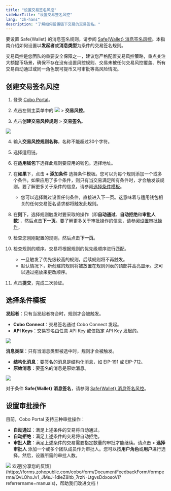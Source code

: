 ```yaml
---
title: "设置交易签名风控"
sidebarTitle: "设置交易签名风控"
lang: "zh-hans"
description: "了解如何设置链下交易的交易签名。"
---
```


<Note>要设置 Safe&#123;Wallet&#125; 的消息签名规则，请参阅 [Safe&#123;Wallet&#125; 消息签名风控](/cn/portal/risk-controls/safe-risk-controls)。本指南介绍如何设置以**发起者**或**消息类型**为条件的交易签名规则。</Note>

<Note>交易风控是您团队的重要安全保障之一，建议您严格配置交易风控策略，重点关注大额提币场景，确保不存在没有设置风控规则、交易未被任何交易风控覆盖、所有交易自动通过或同一角色既可提币又可审批等高风险情况。</Note>

## 创建交易签名风控
1. 登录 [Cobo Portal](https://portal.cobo.com/login)。

2. 点击左侧主菜单中的 <img src="/cn/images/common/wallets_icon_cn.svg" className="icon"/> > **交易风控**。

3. 点击**创建交易风控规则** > **交易签名**。

<img src="/cn/images/risk-controls/create_policy.png" className="screenshot_full_screen"/>

4. 输入**交易风控规则名称**，名称不能超过30个字符。

5. 选择适用链。

6. 在**适用钱包**下选择此规则要应用的钱包。选择地址。

7. 在**如果**下，点击 **+ 添加条件** 选择条件模板。您可以为每个规则添加一个或多个条件。如果应用了多个条件，则只有当交易满足所有条件时，才会触发该规则。要了解更多关于条件的信息，请参阅[选择条件模板](/cn/portal/risk-controls/off-chain-tx-set-message-signing#select-condition-template)。
   - 您可以选择跳过设置任何条件，直接进入下一页。这意味着与适用钱包相关的任何交易签名请求都将触发此规则。

8. 在**则**下，选择规则触发时要采取的操作（即**自动通过**、**自动拒绝**和**审批人数**），然后点击**下一页**。要了解更多关于审批操作的信息，请参阅[设置审批操作](/cn/portal/risk-controls/off-chain-tx-set-message-signing#set-approval-action)。

9. 检查您刚刚配置的规则，然后点击**下一页**。

10. 检查规则的顺序。交易将根据规则的优先级顺序进行匹配。
    - 一旦触发了优先级较高的规则，后续规则将不再触发。
    - 默认情况下，新创建的规则将被放置在规则列表的顶部并高亮显示。您可以通过拖放来更改顺序。

11. 点击**提交**，完成二次验证。

## 选择条件模板 <a id="select-condition-template"></a>

**发起者**：只有当发起者符合时，规则才会被触发。
- **Cobo Connect**：交易签名通过 Cobo Connect 发起。
- **API Keys**：交易签名由任意 API Key 或仅指定 API Key 发起的。
<img src="/cn/images/risk-controls/message-signing-initiators.png" className="screenshot_full_screen"/>

**消息类型**：只有当消息类型被选中时，规则才会被触发。
- **结构化消息**：要签名的消息是结构化消息，如 EIP-191 或 EIP-712。
- **原始消息**：要签名的消息是原始消息。
<img src="/cn/images/risk-controls/message-type.png" className="screenshot_full_screen"/>

<Info>对于条件 **Safe&#123;Wallet&#125; 消息签名**，请参阅 [Safe&#123;Wallet&#125; 消息签名风控](/cn/portal/risk-controls/safe-risk-controls)。</Info>

## 设置审批操作 <a id="set-approval-action"></a>
目前，Cobo Portal 支持三种审批操作：
- **自动通过**：满足上述条件的交易将自动通过。
- **自动拒绝**：满足上述条件的交易将自动拒绝。
- **审批人数**：满足上述条件的交易需要指定数量的审批才能继续。请点击 **+ 选择审批人** 添加一个或多个团队成员作为审批人。您可以按**用户角色**或**用户**进行选择。然后，设置所需的审批人数。

<img src="/cn/images/risk-controls/approval-action.png" className="screenshot_full_screen"/>
<Tip>欢迎[分享您的反馈](https://forms.zohopublic.com/cobo/form/DocumentFeedbackForm/formperma/QvLOhxJv1_JMsJ-1dleZ8Itb_7rzN-LtgvsDdxosoVI?referrername=manuals)，帮助我们改进文档！</Tip>
